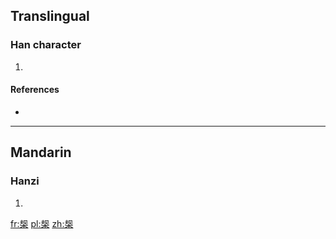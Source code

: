 {{also|槼}}
==Translingual==

===Han character===
{{Han char|rn=75|rad=木|as=08|sn=12|four=|canj=QUD,XQUD}}

# {{defn|Han|sort=木08}}

====References====
* {{Han ref|kx=0537.131|hdz=21223.041|uh=691D|ud=26909}}

----

==Mandarin==

===Hanzi===
{{cmn-hanzi|pin=[[guī]] ([[gui1]])|wg=kuei<sup>1</sup>}}

# {{defn|lang=cmn|sort=木08}}

[[fr:椝]]
[[pl:椝]]
[[zh:椝]]